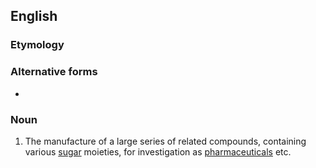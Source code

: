 ==English==

===Etymology===
{{prefix|glyco|randomization|lang=en}}

===Alternative forms===
* {{l|en|glycorandomisation}}

===Noun===
{{en-noun}}

# {{lb|en|organic chemistry}} The manufacture of a large series of related compounds, containing various [[sugar]] moieties, for investigation as [[pharmaceutical]]s etc.